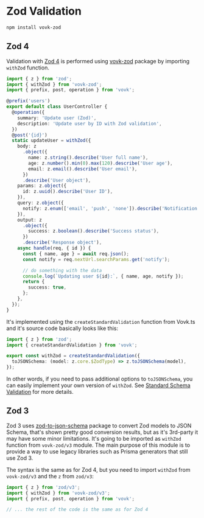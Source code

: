 # Zod Validation

```sh npm2yarn
npm install vovk-zod
```

## Zod 4

Validation with [Zod 4](https://www.npmjs.com/package/zod) is performed using [vovk-zod](https://www.npmjs.com/package/vovk-zod) package by importing `withZod` function.

```ts
import { z } from 'zod';
import { withZod } from 'vovk-zod';
import { prefix, post, operation } from 'vovk';

@prefix('users')
export default class UserController {
  @operation({
    summary: 'Update user (Zod)',
    description: 'Update user by ID with Zod validation',
  })
  @post('{id}')
  static updateUser = withZod({
    body: z
      .object({
        name: z.string().describe('User full name'),
        age: z.number().min(0).max(120).describe('User age'),
        email: z.email().describe('User email'),
      })
      .describe('User object'),
    params: z.object({
      id: z.uuid().describe('User ID'),
    }),
    query: z.object({
      notify: z.enum(['email', 'push', 'none']).describe('Notification type'),
    }),
    output: z
      .object({
        success: z.boolean().describe('Success status'),
      })
      .describe('Response object'),
    async handle(req, { id }) {
      const { name, age } = await req.json();
      const notify = req.nextUrl.searchParams.get('notify');

      // do something with the data
      console.log(`Updating user ${id}:`, { name, age, notify });
      return {
        success: true,
      };
    },
  });
}
```

It's implemented using the `createStandardValidation` function from Vovk.ts and it's source code basically looks like this:

```ts
import { z } from 'zod';
import { createStandardValidation } from 'vovk';

export const withZod = createStandardValidation({
  toJSONSchema: (model: z.core.$ZodType) => z.toJSONSchema(model),
});
```

In other words, if you need to pass additional options to `toJSONSchema`, you can easily implement your own version of `withZod`. See [Standard Schema Validation](./standard) for more details.

## Zod 3

Zod 3 uses [zod-to-json-schema](https://www.npmjs.com/package/zod-to-json-schema) package to convert Zod models to JSON Schema, that's shown pretty good conversion results, but as it's 3rd-party it may have some minor limitations. It's going to be imported as `withZod` function from `vovk-zod/v3` module. The main purpose of this module is to provide a way to use legacy libraries such as Prisma generators that still use Zod 3.

The syntax is the same as for Zod 4, but you need to import `withZod` from `vovk-zod/v3` and the `z` from `zod/v3`:

```ts
import { z } from 'zod/v3';
import { withZod } from 'vovk-zod/v3';
import { prefix, post, operation } from 'vovk';

// ... the rest of the code is the same as for Zod 4
```
